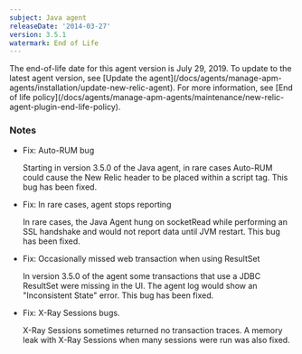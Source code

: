 ```yaml
---
subject: Java agent
releaseDate: '2014-03-27'
version: 3.5.1
watermark: End of Life
---
```


<Callout variant="important">
  The end-of-life date for this agent version is July 29, 2019. To update to the latest agent version, see [Update the agent](/docs/agents/manage-apm-agents/installation/update-new-relic-agent). For more information, see [End of life policy](/docs/agents/manage-apm-agents/maintenance/new-relic-agent-plugin-end-life-policy).
</Callout>

### Notes

* Fix: Auto-RUM bug

  Starting in version 3.5.0 of the Java agent, in rare cases Auto-RUM could cause the New Relic header to be placed within a script tag. This bug has been fixed.
* Fix: In rare cases, agent stops reporting

  In rare cases, the Java Agent hung on socketRead while performing an SSL handshake and would not report data until JVM restart. This bug has been fixed.
* Fix: Occasionally missed web transaction when using ResultSet

  In version 3.5.0 of the agent some transactions that use a JDBC ResultSet were missing in the UI. The agent log would show an "Inconsistent State" error. This bug has been fixed.
* Fix: X-Ray Sessions bugs.

  X-Ray Sessions sometimes returned no transaction traces. A memory leak with X-Ray Sessions when many sessions were run was also fixed.

